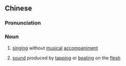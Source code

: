 {{also|肉声}}
==Chinese==
{{zh-forms|s=肉声}}

===Pronunciation===
{{zh-pron
|m=ròushēng
|c=juk6 seng1
|mn=bah-siaⁿ
|cat=n
}}

===Noun===
{{zh-noun}}

# {{lb|zh|music}} [[singing]] without [[musical]] [[accompaniment]]
# [[sound]] produced by [[tapping]] or [[beating]] on the [[flesh]]